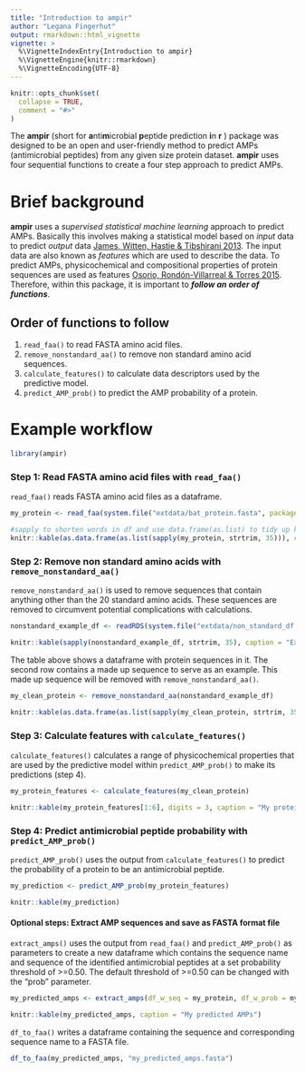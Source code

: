 ```yaml
---
title: "Introduction to ampir"
author: "Legana Fingerhut"
output: rmarkdown::html_vignette
vignette: >
  %\VignetteIndexEntry{Introduction to ampir}
  %\VignetteEngine{knitr::rmarkdown}
  %\VignetteEncoding{UTF-8}
---
```


```r
knitr::opts_chunk$set(
  collapse = TRUE,
  comment = "#>"
)
```

The **ampir** (short for **a**nti**m**icrobial **p**eptide prediction **i**n **r** ) package was designed to be an open and user-friendly method to predict AMPs (antimicrobial peptides) from any given size protein dataset. **ampir** uses four sequential functions to create a four step approach to predict AMPs.

# Brief background

**ampir** uses a *supervised statistical machine learning* approach to predict AMPs. Basically this involves making a statistical model based on *input* data to predict *output* data [James, Witten, Hastie & Tibshirani 2013](http://www-bcf.usc.edu/~gareth/ISL/). The input data are also known as *features* which are used to describe the data. To predict AMPs, physicochemical and compositional properties of protein sequences are used as features [Osorio, Rondón-Villarreal & Torres 2015](https://journal.r-project.org/archive/2015/RJ-2015-001/RJ-2015-001.pdf). Therefore, within this package, it is important to ***follow an order of functions***.

## Order of functions to follow

1. `read_faa()` to read FASTA amino acid files.
2. `remove_nonstandard_aa()` to remove non standard amino acid sequences.
3. `calculate_features()` to calculate data descriptors used by the predictive model.
4. `predict_AMP_prob()` to predict the AMP probability of a protein.

# Example workflow

```r
library(ampir)
```

### Step 1: Read FASTA amino acid files with `read_faa()` 

`read_faa()` reads FASTA amino acid files as a dataframe.

```r
my_protein <- read_faa(system.file("extdata/bat_protein.fasta", package = "ampir"))
```

```r
#sapply to shorten words in df and use data.frame(as.list) to tidy up kable output
knitr::kable(as.data.frame(as.list(sapply(my_protein, strtrim, 35))), caption = "My protein")
```

### Step 2: Remove non standard amino acids with `remove_nonstandard_aa()`

`remove_nonstandard_aa()` is used to remove sequences that contain anything other than the 20 standard amino acids. These sequences are removed to circumvent potential complications with calculations.

```r
nonstandard_example_df <- readRDS(system.file("extdata/non_standard_df.rds", package = "ampir"))

knitr::kable(sapply(nonstandard_example_df, strtrim, 35), caption = "Example dataframe with a nonsense protein")
```

The table above shows a dataframe with protein sequences in it. The second row contains a made up sequence to serve as an example. This made up sequence will be removed with `remove_nonstandard_aa()`.

```r
my_clean_protein <- remove_nonstandard_aa(nonstandard_example_df)
```

```r
knitr::kable(as.data.frame(as.list(sapply(my_clean_protein, strtrim, 35))), caption = "My clean protein")
```

### Step 3: Calculate features with `calculate_features()`

`calculate_features()` calculates a range of physicochemical properties that are used by the predictive model within `predict_AMP_prob()` to make its predictions (step 4).

```r
my_protein_features <- calculate_features(my_clean_protein)
```

```r
knitr::kable(my_protein_features[1:6], digits = 3, caption = "My protein features ( first six columns )")
```

### Step 4: Predict antimicrobial peptide probability with `predict_AMP_prob()` 

`predict_AMP_prob()` uses the output from `calculate_features()` to predict the probability of a protein to be an antimicrobial peptide.

```r
my_prediction <- predict_AMP_prob(my_protein_features)
```

```r
knitr::kable(my_prediction)
```

#### Optional steps: Extract AMP sequences and save as FASTA format file

`extract_amps()` uses the output from `read_faa()` and `predict_AMP_prob()` as parameters to create a new dataframe which contains the sequence name and sequence of the identified antimicrobial peptides at a set probability threshold of >=0.50. The default threshold of >=0.50 can be changed with the "prob" parameter.

```r
my_predicted_amps <- extract_amps(df_w_seq = my_protein, df_w_prob = my_prediction, prob = 0.55)
```

```r
knitr::kable(my_predicted_amps, caption = "My predicted AMPs")
```

`df_to_faa()` writes a dataframe containing the sequence and corresponding sequence name to a FASTA file.

```r
df_to_faa(my_predicted_amps, "my_predicted_amps.fasta")
```


